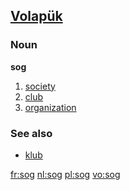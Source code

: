 ==[[Volapük]]==

===Noun===
'''sog'''

# [[society]]
# [[club]]
# [[organization]]

===See also===
* [[klub]]

[[fr:sog]]
[[nl:sog]]
[[pl:sog]]
[[vo:sog]]